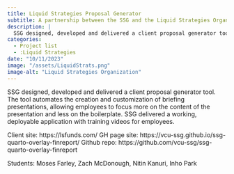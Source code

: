 ```yaml
---
title: Liquid Strategies Proposal Generator
subtitle: A partnership between the SSG and the Liquid Strategies Organization
description: |
  SSG designed, developed and delivered a client proposal generator tool. The tool automates the creation and customization of briefing presentations, allowing employees to focus more on the content of the presentation and less on the boilerplate.  SSG delivered a working, deployable application with training videos for employees.
categories:
  - Project list
  - :Liquid Strategies
date: "10/11/2023"
image: "/assets/LiquidStrats.png"
image-alt: "Liquid Strategies Organization"
---
```


SSG designed, developed and delivered a client proposal generator tool. The tool automates the creation and customization of briefing presentations, allowing employees to focus more on the content of the presentation and less on the boilerplate.  SSG delivered a working, deployable application with training videos for employees.

Client site: https://lsfunds.com/
GH page site: https://vcu-ssg.github.io/ssg-quarto-overlay-finreport/
Github repo: https://github.com/vcu-ssg/ssg-quarto-overlay-finreport


Students: Moses Farley, Zach McDonough, Nitin Kanuri, Inho Park